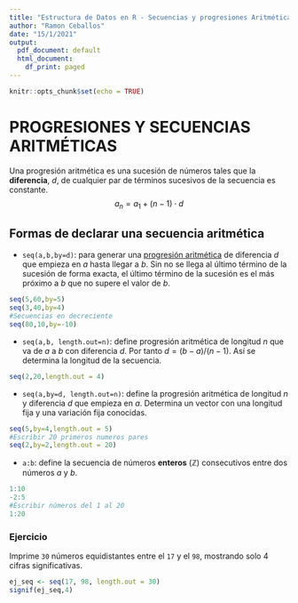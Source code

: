 ```yaml
---
title: "Estructura de Datos en R - Secuencias y progresiones Aritméticas"
author: "Ramon Ceballos"
date: "15/1/2021"
output:
  pdf_document: default
  html_document:
    df_print: paged
---
```


```r
knitr::opts_chunk$set(echo = TRUE)
```

# PROGRESIONES Y SECUENCIAS ARITMÉTICAS

Una progresión aritmética es una sucesión de números tales que la **diferencia**, $d$, de cualquier par de términos sucesivos de la secuencia es constante.
$$a_n = a_1 + (n-1)\cdot d$$

## Formas de declarar una secuencia aritmética

* ``seq(a,b,by=d)``: para generar una [progresión aritmética](https://es.wikipedia.org/wiki/Progresión_aritmética) de diferencia $d$ que empieza en $a$ hasta llegar a $b$. Sin no se llega al último término de la sucesión de forma exacta, el último término de la sucesión es el más próximo a $b$ que no supere el valor de $b$.
```r
seq(5,60,by=5)
seq(3,40,by=4)
#Secuencias en decreciente
seq(80,10,by=-10)
```

* ```seq(a,b, length.out=n)```: define progresión aritmética de longitud $n$ que va de $a$ a $b$ con diferencia $d$. Por tanto $d=(b-a)/(n-1)$. Así se determina la longitud de la secuencia.
```r
seq(2,20,length.out = 4)
```

* ```seq(a,by=d, length.out=n)```: define la progresión aritmética de longitud $n$ y diferencia $d$ que empieza en $a$. Determina un vector con una longitud fija y una variación fija conocidas.
```r
seq(5,by=4,length.out = 5)
#Escribir 20 primeros numeros pares
seq(2,by=2,length.out = 20)
```

* ```a:b```: define la secuencia de números **enteros** ($\mathbb{Z}$) consecutivos entre dos números $a$ y $b$.
```r
1:10
-2:5
#Escribir números del 1 al 20
1:20
```

### Ejercicio 

Imprime `30` números equidistantes entre el `17` y el `98`, mostrando solo 4 cifras significativas.
```r
ej_seq <- seq(17, 98, length.out = 30)
signif(ej_seq,4)
```


